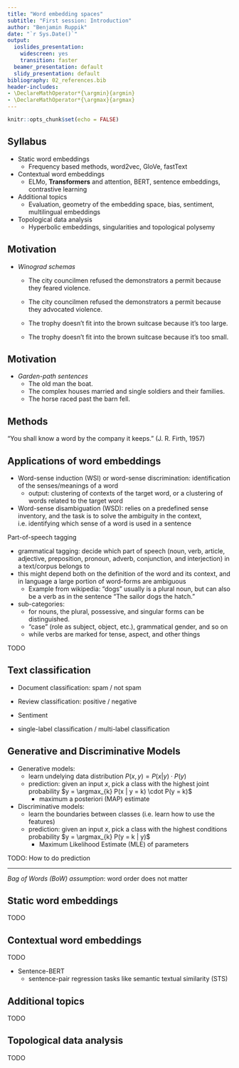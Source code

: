 ```yaml
---
title: "Word embedding spaces"
subtitle: "First session: Introduction"
author: "Benjamin Ruppik"
date: "`r Sys.Date()`"
output:
  ioslides_presentation:
    widescreen: yes
    transition: faster
  beamer_presentation: default
  slidy_presentation: default
bibliography: 02_references.bib
header-includes:
- \DeclareMathOperator*{\argmin}{argmin}
- \DeclareMathOperator*{\argmax}{argmax}
---
```


```r
knitr::opts_chunk$set(echo = FALSE)
```

## Syllabus

* Static word embeddings
    * Frequency based methods, word2vec, GloVe, fastText
* Contextual word embeddings
    * ELMo, **Transformers** and attention, BERT, sentence embeddings, contrastive learning 
* Additional topics
    * Evaluation, geometry of the embedding space, bias, sentiment, multilingual embeddings
* Topological data analysis
    * Hyperbolic embeddings, singularities and topological polysemy

## Motivation

* *Winograd schemas*
  * The city councilmen refused the demonstrators a permit because they feared violence.
  * The city councilmen refused the demonstrators a permit because they advocated violence.
  
  * The trophy doesn’t fit into the brown suitcase because it’s too large.
  * The trophy doesn’t fit into the brown suitcase because it’s too small.
  
## Motivation

* *Garden-path sentences*
  * The old man the boat.
  * The complex houses married and single soldiers and their families.
  * The horse raced past the barn fell.
  
## Methods

"You shall know a word by the company it keeps." (J. R. Firth, 1957)


  
## Applications of word embeddings

* Word-sense induction (WSI) or word-sense discrimination: identification of the senses/meanings of a word
  * output: clustering of contexts of the target word, or a clustering of words related to the target word
* Word-sense disambiguation (WSD): relies on a predefined sense inventory,
and the task is to solve the ambiguity in the context, i.e. identifying which sense of a word is used in a sentence


Part-of-speech tagging

* grammatical tagging: decide which part of speech
(noun, verb, article, adjective, preposition, pronoun, adverb, conjunction, and interjection)
in a text/corpus belongs to
* this might depend both on the definition of the word and its context, and in language
a large portion of word-forms are ambiguous
  * Example from wikipedia: "dogs" usually is a plural noun, but can also be a verb as in the sentence
  "The sailor dogs the hatch."
* sub-categories:
  * for nouns, the plural, possessive, and singular forms can be distinguished.
  * "case" (role as subject, object, etc.), grammatical gender, and so on
  * while verbs are marked for tense, aspect, and other things


TODO

## Text classification

* Document classification: spam / not spam
* Review classification: positive / negative
* Sentiment

* single-label classification / multi-label classification

## Generative and Discriminative Models

* Generative models:
  * learn undelying data distribution
  $P(x, y) = P(x | y) \cdot P(y)$
  * prediction: given an input $x$, pick a class with the highest joint probability
  $y = \argmax_{k} P(x | y = k) \cdot P(y = k)$
    * maximum a posteriori (MAP) estimate
  
* Discriminative models:
  * learn the boundaries between classes (i.e. learn how to use the features)
  * prediction: given an input $x$, pick a class with the highest conditions
  probability $y = \argmax_{k} P(y = k | y)$
    * Maximum Likelihood Estimate (MLE) of parameters

TODO: How to do prediction

---

*Bag of Words (BoW) assumption*: word order does not matter

## Static word embeddings

TODO

## Contextual word embeddings

TODO

* Sentence-BERT
  * sentence-pair regression tasks like semantic textual similarity (STS)

## Additional topics

TODO

## Topological data analysis

TODO
